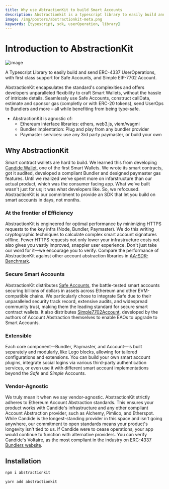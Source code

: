 ```yaml
---
title: Why use AbtractionKit to build Smart Accounts 
description: Abstractionkit is a typescript library to easily build and send UserOperations, with first class support fot Safe Accounts and Simple EIP-7702 Accounts
image: /img/posters/abstractionkit-meta.png
keywords: [typescript, sdk, userOperation, library]
---
```


# Introduction to AbstractionKit

![image](/img/posters/abstracitonkit-blog-poster.png)

A Typescript Library to easily build and send ERC-4337 UserOperations, with first class support for Safe Accounts, and Simple EIP-7702 Account.

AbstractionKit encapsulates the standard's complexities and offers developers unparalleled flexibility to craft Smart Wallets, without the hassle of intricate details.
Seamlessly use Safe Accounts, construct callData, estimate and sponsor gas (completly or with ERC-20 tokens), send UserOps to Bundlers and more – all while benefiting from being type-safe.

- AbstractionKit is agnostic of:
  - Ethereum interface libraries: ethers, web3.js, viem/wagmi
  - Bundler implentation: Plug and play from any bundler provider
  - Paymaster services: use any 3rd party paymaster, or build your own

## Why AbstractionKit

Smart contract wallets are hard to build. We learned this from developing [Candide Wallet](https://candidewallet.com), one of the first Smart Wallets. We wrote its smart 
contracts, got it audited, developed a compliant Bundler and designed paymaster gas features. Until we realized we've spent more on infarstructure than 
our actual product, which was the consumer facing app. What we've built wasn't just for us; it was what developers like. 
So, we refocused. AbstractionKit is our commitment to provide an SDK that let you build on smart accounts in days, not months.

### At the frontier of Efficiency
AbstractionKit is engineered for optimal performance by minimizing HTTPS requests to the key infra (Node, Bundler, Paymaster). 
We do this writing cryptographic techniques to calculate complex smart account signatures offline. Fewer HTTPS requests not only lower your 
infrastructure costs not also gives you vastly improved, snappier user experience. Don't just take our word for it—we encourage you to verify. 
Compare the performance of AbstractionKit against other account abstraction libraries in [AA-SDK-Benchmark](https://aa-sdk-benchmark.on-fleek.app/).

### Secure Smart Accounts
AbstractionKit distributes [Safe Accounts](/wallet/abstractionkit/safe-account/), the battle-tested smart accounts securing billions of dollars in assets across Ethereum and other 
EVM-compatible chains. We particularly chose to integrate Safe due to their unparalleled security track record, extensive audits, 
and widespread community trust, making them the leading standard for secure smart contract wallets. It also distributes [Simple7702Account](/wallet/abstractionkit/simple-7702-account/),
developed by the authors of Account Abstraction themselves to enable EAOs to upgrade to Smart Accounts.

### Extensible

Each core component—Bundler, Paymaster, and Account—is built separately and modularly, like Lego blocks, allowing for tailored configurations and extensions. 
You can build your own smart account plugins, integrate social logins via various third-party authentication services, or even use it with different 
smart account implementations beyond the *Safe* and *Simple* Accounts.

### Vendor-Agnostic
We truly mean it when we say vendor-agnostic. AbstractionKit strictly adheres to Ethereum Account Abstraction standards. This ensures your product works
with Candide's infrastructure and any other compliant Account Abstraction provider, such as Alchemy, Pimlico, and Etherspot. While Candide is the 
longest-standing provider in this space and isn't going anywhere, our commitment to open standards means your product's longevity isn't tied to us. 
If Candide were to cease operations, your app would continue to function with alternative providers. You can verify Candide's Voltaire, as the 
most compliant in the industry on [ERC-4337 Bundlers website](https://www.erc4337.io/bundlers).

## Installation


<Tabs>
<TabItem value="npm" label="npm">

```bash
npm i abstractionkit
```

</TabItem>
<TabItem value="yarn" label="yarn">

```bash
yarn add abstractionkit
```

</TabItem>
</Tabs>

